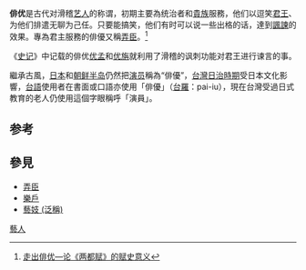 {{Otheruse|优伶}}
'''俳优'''是古代对滑稽[[艺人|艺人]]的称谓，初期主要為统治者和[[貴族|貴族]]服務，他们以逗笑[[君王|君王]]、为他们排遣无聊为己任。只要能搞笑，他们有时可以说一些出格的话，達到[[諷諫|諷諫]]的效果。專為君主服務的俳優又稱[[弄臣|弄臣]]。<ref>[http://www.cssn.cn/news/502893.htm 走出俳优—论《两都赋》的赋史意义]{{dead link|date=2017年11月 |bot=InternetArchiveBot |fix-attempted=yes }}</ref>

《[[史记|史记]]》中记载的俳优[[优孟|优孟]]和[[优旃|优旃]]就利用了滑稽的讽刺功能对君王进行谏言的事。

繼承古風，[[日本|日本]]和[[朝鮮_(地區)|朝鲜半岛]]仍然把[[演员|演员]]稱為“俳優”，[[台灣日治時期|台灣日治時期]]受日本文化影響，[[台語|台語]]使用者在書面或口語亦使用「俳優」（[[台羅|台羅]]：pai-iu），現在台灣受過日式教育的老人仍使用這個字眼稱呼「演員」。

==参考==
<references/>

==參見==
*[[弄臣|弄臣]]
*[[樂戶|樂戶]]
*[[藝妓_(泛稱)|藝妓 (泛稱)]]

{{職業小作品}}

[[Category:藝人|]]